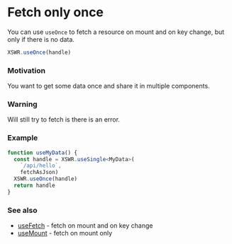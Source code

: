 # Fetch only once

You can use `useOnce` to fetch a resource on mount and on key change, but only if there is no data.

```typescript
XSWR.useOnce(handle) 
```

### Motivation

You want to get some data once and share it in multiple components.

### Warning

Will still try to fetch is there is an error.

### Example

```typescript
function useMyData() {
  const handle = XSWR.useSingle<MyData>(
    `/api/hello`, 
    fetchAsJson)
  XSWR.useOnce(handle)
  return handle
}
```

### See also

- [useFetch](/features/use-fetch) - fetch on mount and on key change
- [useMount](/features/use-mount) - fetch on mount only
